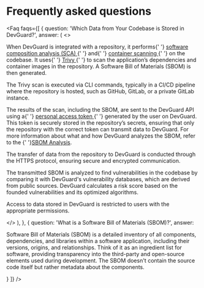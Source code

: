 
# Frequently asked questions

<Faq
    faqs={[
        {
            question: 'Which Data from Your Codebase is Stored in DevGuard?',
            answer: (
                <>
                    <p className="text-base/7 text-gray-300">
                        When DevGuard is integrated with a repository, it
                        performs{' '}
                        <a href="/guides/software-composition-analysis#how-devguard-sca-works">
                            software composition analysis (SCA)
                        </a>{' '}
                        and{' '}
                        <a href="/guides/container-scanning#what-happens-during-container-scanning">
                            container scanning
                        </a>{' '}
                        on the codebase. It uses{' '}
                        <a
                            href="https://github.com/aquasecurity/trivy"
                            target="_blank"
                            rel="noreferrer noopener"
                        >
                            Trivy
                        </a>{' '}
                        to scan the application’s dependencies and container
                        images in the repository. A Software Bill of Materials
                        (SBOM) is then generated.
                    </p>
                    <p className="mt-2 text-base/7 text-gray-300">
                        The Trivy scan is executed via CLI commands, typically
                        in a CI/CD pipeline where the repository is hosted, such
                        as GitHub, GitLab, or a private GitLab instance.
                    </p>
                    <p className="mt-2 text-base/7 text-gray-300">
                        The results of the scan, including the SBOM, are sent to
                        the DevGuard API using a{' '}
                        <a href="/concepts/personal-access-token">
                            personal access token
                        </a>{' '}
                        generated by the user on DevGuard. This token is
                        securely stored in the repository’s secrets, ensuring
                        that only the repository with the correct token can
                        transmit data to DevGuard. For more information about
                        what and how DevGuard analyzes the SBOM, refer to the
                        {' '}<a href="/guides/sbom-analysis">SBOM Analysis</a>.
                    </p>
                    <p className="mt-2 text-base/7 text-gray-300">
                        The transfer of data from the repository to DevGuard is
                        conducted through the HTTPS protocol, ensuring secure
                        and encrypted communication.
                    </p>
                    <p className="mt-2 text-base/7 text-gray-300">
                        The transmitted SBOM is analyzed to find vulnerabilities
                        in the codebase by comparing it with DevGuard&apos;s
                        vulnerability databases, which are derived from public
                        sources. DevGuard calculates a risk score based on the
                        founded vulnerabilities and its optimized algorithms.
                    </p>
                    <p className="mt-2 text-base/7 text-gray-300">
                        Access to data stored in DevGuard is restricted to users
                        with the appropriate permissions.
                    </p>
                </>
            ),
        },
        {
            question: 'What is a Software Bill of Materials (SBOM)?',
            answer: 
            <p className="mt-2 text-base/7 text-gray-300">
             Software Bill of Materials (SBOM) is a detailed inventory of
             all components, dependencies, and libraries within a software application,
             including their versions, origins, and relationships. Think of it as an
             ingredient list for software, providing transparency into the third-party
             and open-source elements used during development. The SBOM doesn't contain
             the source code itself but rather metadata about the components.
            </p>
        }
    ]}
/>
